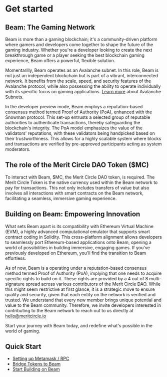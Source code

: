 # Get started 


## Beam: The Gaming Network

Beam is more than a gaming blockchain; it's a community-driven platform where gamers and developers come together to shape the future of the gaming industry. Whether you're a developer looking to create the next breakthrough game or a player seeking the best blockchain gaming experience, Beam offers a powerful, flexible solution.

Momentarilly, Beam operates as an Avalanche subnet. In this role, Beam is not just an independent blockchain but is part of a vibrant, interconnected network. It benefits from the scale, speed, and security features of the Avalanche protocol, while also possessing the ability to operate individually with its specific focus on gaming applications. [Learn more](https://docs.avax.network/learn/avalanche/subnets-overview) about Avalanche Subnets.

In the developer preview mode, Beam employs a reputation-based consensus method termed Proof of Authority (PoA), enhanced with the Snowman protocol. This set-up entrusts a selected group of reputable authorities to authenticate transactions, thereby safeguarding the blockchain's integrity. The PoA model emphasizes the value of the validators' reputations, with these validators being handpicked based on their trustworthiness. This allows for a highly scalable system where blocks and transactions are verified by pre-approved participants acting as system moderators.

## The role of the Merit Circle DAO Token ($MC) 

To interact with Beam, $MC, the Merit Circle DAO token, is required. The Merit Circle Token is the native currency used within the Beam network to pay for transactions. This not only includes transfers of value but also involves all interactions with smart contracts on the Beam network, facilitating a seamless, immersive gaming experience.

## Building on Beam: Empowering Innovation

What sets Beam apart is its compatibility with Ethereum Virtual Machine (EVM), a highly advanced computational emulator that supports smart contract coding in Solidity. This cross-platform alignment allows developers to seamlessly port Ethereum-based applications onto Beam, opening a world of possibilities in building immersive, engaging games. If you've previously developed on Ethereum, you'll find the transition to Beam effortless.

As of now, Beam is a operating under a reputation-based consensus method termed Proof of Authority (PoA), implying that one needs to acquire specific rights to build on it. These rights are provided by a 4 out of 8 multi-signature spread across various contributors of the Merit Circle DAO. While this might seem restrictive at first glance, it is a strategic move to ensure quality and security, given that each entity on the network is verified and trusted. We understand that every new member brings unique potential and value to the Beam community. Therefore, we invite developers interested in contributing to the Beam network to reach out to us directly at hello@meritcircle.io


Start your journey with Beam today, and redefine what's possible in the world of gaming.

## Quick Start

- [Setting up Metamask / RPC](/chain/get-started/rpc)
- [Bridge Tokens to Beam](/chain/beam-ecosystem/bridge)
- [Start Building on Beam](/chain/builder/starter-guide)

